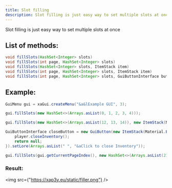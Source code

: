 ```yaml
---
title: Slot filling
description: Slot filling is just easy way to set multiple slots at once
---
```


Slot filling is just easy way to set multiple slots at once

## List of methods:

```java
void fillSlots(HashSet<Integer> slots)
void fillSlots(int page, HashSet<Integer> slots)
void fillSlots(HashSet<Integer> slots, ItemStack item)
void fillSlots(int page, HashSet<Integer> slots, ItemStack item)
void fillSlots(int page, HashSet<Integer> slots, GuiButtonInterface button)
```

## Example:

```java
GuiMenu gui = xaGui.createMenu("&a&lExample GUI", 3);

gui.fillSlots(new HashSet<>(Arrays.asList(0, 1, 2, 3, 4)));

gui.fillSlots(new HashSet<>(Arrays.asList(12, 13, 14)), new ItemStack(Material.DIRT, 64));

GuiButtonInterface closeButton = new GuiButton(new ItemStack(Material.BARRIER, 1)).setName("&cClose").withListener((event) -> {
    player.closeInventory();
    return null;
}).setLore(Arrays.asList(" ", "&aClick to close Inventory"));

gui.fillSlots(gui.getCurrentPageIndex(), new HashSet<>(Arrays.asList(21, 22, 23)), closeButton);
```

### Result:
<img src={"https://xap3y.eu/static/filler.png"} />